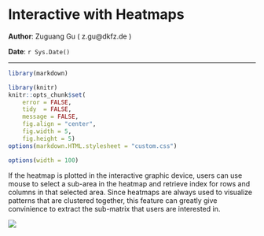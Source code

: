 <!--
%\VignetteEngine{knitr}
%\VignetteIndexEntry{7. Interactive with Heatmaps}
-->

Interactive with Heatmaps
========================================

**Author**: Zuguang Gu ( z.gu@dkfz.de )

**Date**: `r Sys.Date()`

-------------------------------------------------------------

```r
library(markdown)

library(knitr)
knitr::opts_chunk$set(
    error = FALSE,
    tidy  = FALSE,
    message = FALSE,
    fig.align = "center",
    fig.width = 5,
    fig.height = 5)
options(markdown.HTML.stylesheet = "custom.css")

options(width = 100)
```

If the heatmap is plotted in the interactive graphic device, users can use mouse
to select a sub-area in the heatmap and retrieve index for rows and columns in that selected area.
Since heatmaps are always used to visualize patterns that are clustered together, 
this feature can greatly give convinience to extract the sub-matrix that users are interested in.

<p><img src="select_region.gif" /></p>
